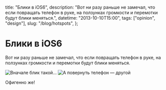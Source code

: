   title: "Блики в iOS6",
  description:
    "Вот ни разу раньше не замечал, что если повращать телефон в руке, на ползунках громкости и перемотки будут блики меняться.",
  datetime: "2013-10-10T15:00",
  tags: ["opinion", "design"],
  slug: "/blog/hotspots",
};

# Блики в iOS6

Вот ни разу раньше не замечал, что если повращать телефон в руке, на ползунках громкости и перемотки будут блики меняться.

![Вначале блик такой...](/img/blog/blick1.jpg)
![А повернуть телефон — другой](/img/blog/blick2.jpg)

Офигенно же!

